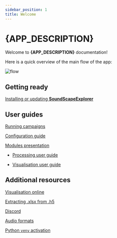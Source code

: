 ```yaml
---
sidebar_position: 1
title: Welcome
---
```



# {APP_DESCRIPTION}

Welcome to **{APP_DESCRIPTION}** documentation!

Here is a quick overview of the main flow of the app:

![flow](https://raw.githubusercontent.com/sound-scape-explorer/sound-scape-explorer/main/assets/flow.png)

## Getting ready

[Installing or updating **SoundScapeExplorer**](https://github.com/sound-scape-explorer/sound-scape-explorer/wiki/install-sse)

## User guides

[Running campaigns](https://github.com/sound-scape-explorer/sound-scape-explorer/wiki/running-campaigns)

[Configuration guide](https://github.com/sound-scape-explorer/sound-scape-explorer/wiki/configuration-guide)

[Modules presentation](https://github.com/sound-scape-explorer/sound-scape-explorer/wiki/modules-presentation)

- [Processing user guide](https://github.com/sound-scape-explorer/sound-scape-explorer/wiki/processing-user-guide)

- [Visualisation user guide](https://github.com/sound-scape-explorer/sound-scape-explorer/wiki/visualisation-user-guide)

## Additional resources

[Visualisation online](https://github.com/sound-scape-explorer/sound-scape-explorer/wiki/visualisation-online)

[Extracting .xlsx from .h5](https://github.com/sound-scape-explorer/sound-scape-explorer/wiki/extracting-xlsx-from-h5)

[Discord](https://github.com/sound-scape-explorer/sound-scape-explorer/wiki/discord)

[Audio formats](https://github.com/sound-scape-explorer/sound-scape-explorer/wiki/audio-formats)

[Python `venv` activation](https://github.com/sound-scape-explorer/sound-scape-explorer/wiki/python-venv-activation)
